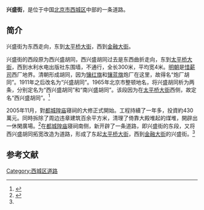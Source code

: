 {{Coord|39.90877|116.35416|type:landmark_region:CN-11_source:GoogleMaps|display=title}}
{{Infobox China Road
|路牌类型 = Beijing
|道路方向 = WE
|中文道路名称 = 兴盛街
|道路名称拼音 = XINGSHENG JIE
|图片 =File:The Temple of the Town Deity in Beijing2.JPG
|图片说明 = 兴盛街及北侧的[[北京都城隍庙|都城隍庙]]寝祠
|道路属性 = 
|道路总长度 = 
|车速限制 = 
|行车线数量 = 
|所在地区 = [[北京市|北京市]][[西城区|西城区]]
|起点 = [[金融大街|金融大街]]
|终点 = [[太平桥大街|太平桥大街]]
|路段主要建筑 = [[北京都城隍庙|都城隍庙]]寝祠
}}

'''兴盛街'''，是位于中国[[北京市|北京市]][[西城区|西城区]]中部的一条道路。

==简介==
兴盛街为东西走向，东到[[太平桥大街|太平桥大街]]，西到[[金融大街|金融大街]]。

兴盛街的西段原为西兴盛胡同，西兴盛胡同过去是东西曲折走向，东到[[太平桥大街|太平桥大街]]，西到水利水电出版社东围墙，不通行，全长300米，平均宽4米。[[明朝|明朝]]是[[惜薪司|惜薪司]]西厂地界。清朝形成胡同，因为[[镶红旗|镶红旗]]和[[镶蓝旗|镶蓝旗]]炮厂在这里，故得名“炮厂胡同”。1911年之后改名为“兴盛胡同”。1965年北京市整顿地名，将兴盛胡同析为两条，分别定名为“西兴盛胡同”和“南兴盛胡同”。该段因为在[[太平桥大街|太平桥大街]]西侧，故定名“西兴盛胡同”。<ref name=dhly>{{Cite web |url=http://www.bjdclib.com/subdb/laneculture/lane/200907/t20090702_4187.html |title=西兴盛胡同，东华流韵，2009-07-02 |accessdate=2015-03-07 |archive-date=2018-09-29 |archive-url=https://web.archive.org/web/20180929073547/http://www.bjdclib.com/subdb/laneculture/lane/200907/t20090702_4187.html |dead-url=no }}</ref>

2005年11月，對[[北京都城隍庙|都城隍庙]]寝祠的大修正式開始。工程持續了一年多，投資約430萬元。同時拆除了周边违章建筑百余平方米，清理了倚靠大殿堆起的煤堆，開辟出一休閑廣場。<ref>{{cite web| language =| publisher =北京日报| title =都城隍庙百年大修竣工 共投入430余万元| url =http://www.beijing.gov.cn/ggfw/tzz/tzdt/t738600.htm| author =| date =2007-03-02| accessdate =2009-06-30| deadurl =yes| archiveurl =https://web.archive.org/web/20150402135822/http://www.beijing.gov.cn/ggfw/tzz/tzdt/t738600.htm| archivedate =2015-04-02}}</ref>在[[北京都城隍庙|都城隍庙]]寝祠南侧，新开辟了一条道路，即兴盛街的东段，又将西兴盛胡同拓宽改造为道路，形成了东起[[太平桥大街|太平桥大街]]，西到[[金融大街|金融大街]]的兴盛街。<ref name=dhly/>

==参考文献==
{{reflist}}

[[Category:西城区道路|Category:西城区道路]]